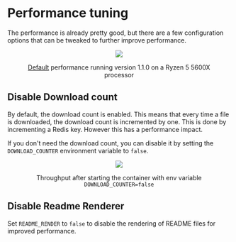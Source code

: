 # Performance tuning

The performance is already pretty good, but there are a few configuration options that can be tweaked to further improve performance.

<figure align="center">

![](/img/perfdef.png)

<figcaption>

[Default](/getting-started/installation.md) performance running version 1.1.0 on a Ryzen 5 5600X processor

</figcaption>

</figure>

## Disable Download count

By default, the download count is enabled. This means that every time a file is downloaded, the download count is incremented by one. This is done by incrementing a Redis key.
However this has a performance impact.

If you don't need the download count, you can disable it by setting the `DOWNLOAD_COUNTER` environment variable to `false`.

<figure align="center">

![](/img/perf2.png)

<figcaption>

Throughput after starting the container with env variable `DOWNLOAD_COUNTER=false`

</figcaption>

</figure>

## Disable Readme Renderer

Set `README_RENDER` to `false` to disable the rendering of README files for improved performance.